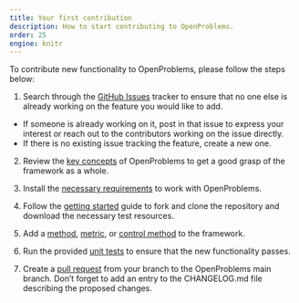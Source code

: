 ```yaml
---
title: Your first contribution
description: How to start contributing to OpenProblems.
order: 25
engine: knitr
---
```


To contribute new functionality to OpenProblems, please follow the steps below:

1. Search through the [GitHub Issues](https://github.com/openproblems-bio/openproblems-v2/issues)  tracker to ensure that no one else is already working on the feature you would like to add. 
  - If someone is already working on it, post in that issue to express your interest or reach out to the contributors working on the issue directly.
  - If there is no existing issue tracking the feature, create a new one.

2. Review the [key concepts](../fundamentals/philosophy.qmd) of OpenProblems to get a good grasp of the framework as a whole.

3. Install the [necessary requirements](../fundamentals/requirements.qmd) to work with OpenProblems.

4. Follow the [getting started](getting_started.qmd) guide to fork and clone the repository and download the necessary test resources.

5. Add a [method](add_a_method.qmd), [metric](add_a_metric.qmd), or [control method](add_a_control.qmd) to the framework.

6. Run the provided [unit tests](run_tests.qmd) to ensure that the new functionality passes.

7. Create a [pull request](../create_component/create_pull_request.qmd) from your branch to the OpenProblems main branch. Don't forget to add an entry to the CHANGELOG.md file describing the proposed changes.